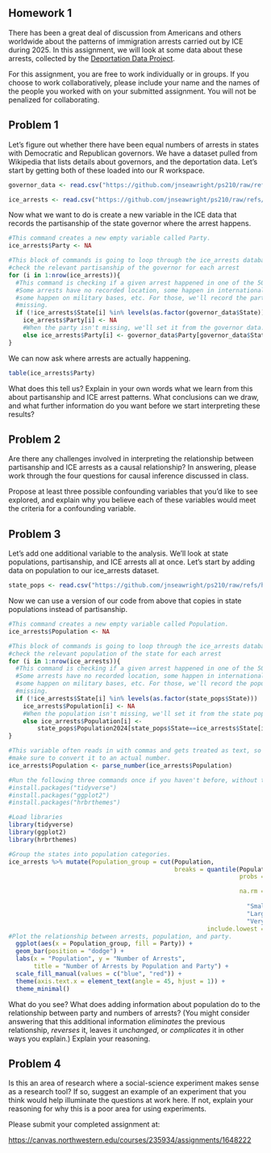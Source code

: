 ####################
## Homework 1     ##
####################

There has been a great deal of discussion from Americans and others worldwide about
the patterns of immigration arrests carried out by ICE during 2025. In this assignment,
we will look at some data about these arrests, collected by the [Deportation Data Project](https://deportationdata.org/).

For this assignment, you are free to work individually or in groups. If you choose
to work collaboratively, please include your name and the names of the people you
worked with on your submitted assignment. You will not be penalized for collaborating.

####################
## Problem 1      ##
####################

Let's figure out whether there have been equal numbers of arrests in states with
Democratic and Republican governors. We have a dataset pulled from Wikipedia that lists
details about governors, and the deportation data. Let's start by getting both of these
loaded into our R workspace.

```r
governor_data <- read.csv("https://github.com/jnseawright/ps210/raw/refs/heads/main/Data/stategovs.csv")

ice_arrests <- read.csv("https://github.com/jnseawright/ps210/raw/refs/heads/main/Data/icearrests.csv")
```

Now what we want to do is create a new variable in the ICE data that records the 
partisanship of the state governor where the arrest happens.

```r
#This command creates a new empty variable called Party.
ice_arrests$Party <- NA

#This block of commands is going to loop through the ice_arrests database and 
#check the relevant partisanship of the governor for each arrest
for (i in 1:nrow(ice_arrests)){
  #This command is checking if a given arrest happened in one of the 50 states.
  #Some arrests have no recorded location, some happen in international travel,
  #some happen on military bases, etc. For those, we'll record the party as
  #missing.
  if (!ice_arrests$State[i] %in% levels(as.factor(governor_data$State)))
    ice_arrests$Party[i] <- NA
    #When the party isn't missing, we'll set it from the governor data.
    else ice_arrests$Party[i] <- governor_data$Party[governor_data$State==ice_arrests$State[i]]
}
```

We can now ask where arrests are actually happening.

```r
table(ice_arrests$Party)
```

What does this tell us? Explain in your own words what we learn from this about
partisanship and ICE arrest patterns. What conclusions can we draw, and what
further information do you want before we start interpreting these results?

####################
## Problem 2      ##
####################

Are there any challenges involved in interpreting the relationship between 
partisanship and ICE arrests as a causal relationship? In answering, please work through
the four questions for causal inference discussed in class. 

Propose at least three possible confounding variables that you'd like to see 
explored, and explain why you believe each of these variables would meet the 
criteria for a confounding variable.

####################
## Problem 3      ##
####################

Let's add one additional variable to the analysis. We'll look at state populations,
partisanship, and ICE arrests all at once. Let's start by adding data on population
to our ice_arrests dataset.

```r
state_pops <- read.csv("https://github.com/jnseawright/ps210/raw/refs/heads/main/Data/statepops.csv")
```

Now we can use a version of our code from above that copies in state populations
instead of partisanship.

```r
#This command creates a new empty variable called Population.
ice_arrests$Population <- NA

#This block of commands is going to loop through the ice_arrests database and 
#check the relevant population of the state for each arrest
for (i in 1:nrow(ice_arrests)){
  #This command is checking if a given arrest happened in one of the 50 states.
  #Some arrests have no recorded location, some happen in international travel,
  #some happen on military bases, etc. For those, we'll record the population as
  #missing.
  if (!ice_arrests$State[i] %in% levels(as.factor(state_pops$State)))
    ice_arrests$Population[i] <- NA
    #When the population isn't missing, we'll set it from the state population data.
    else ice_arrests$Population[i] <-   
        state_pops$Population2024[state_pops$State==ice_arrests$State[i]]
}

#This variable often reads in with commas and gets treated as text, so we'll 
#make sure to convert it to an actual number.
ice_arrests$Population <- parse_number(ice_arrests$Population)
```

```r
#Run the following three commands once if you haven't before, without the hashtag:
#install.packages("tidyverse")
#install.packages("ggplot2")
#install.packages("hrbrthemes")

#Load libraries
library(tidyverse)
library(ggplot2)
library(hrbrthemes)

#Group the states into population categories.
ice_arrests %>% mutate(Population_group = cut(Population, 
                                              breaks = quantile(Population, 
                                                                probs = seq(0, 1, 0.2), 

                                                                na.rm = TRUE),
                                                                                                                                                            labels = c("Very Small", 
                                                                  "Small", "Medium",
                                                                  "Large", 
                                                                  "Very Large"),
                                                       include.lowest = TRUE)) %>% 
#Plot the relationship between arrests, population, and party.
  ggplot(aes(x = Population_group, fill = Party)) +
  geom_bar(position = "dodge") +
  labs(x = "Population", y = "Number of Arrests", 
       title = "Number of Arrests by Population and Party") +
  scale_fill_manual(values = c("blue", "red")) +
  theme(axis.text.x = element_text(angle = 45, hjust = 1)) +
  theme_minimal()
```

What do you see? What does adding information about population do to the relationship between party and numbers of arrests? (You might consider answering that this additional information *eliminates* the previous relationship, *reverses* it, leaves it *unchanged*, or *complicates* it in other ways you explain.) Explain your reasoning.

####################
## Problem 4      ##
####################

Is this an area of research where a social-science experiment makes sense as a research
tool? If so, suggest an example of an experiment that you think would help illuminate
the questions at work here. If not, explain your reasoning for why this is a poor
area for using experiments.

Please submit your completed assignment at:

[https://canvas.northwestern.edu/courses/235934/assignments/1648222](https://canvas.northwestern.edu/courses/235934/assignments/1648222)